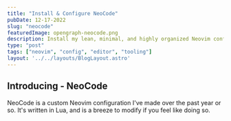 ```yaml
---
title: "Install & Configure NeoCode"
pubDate: 12-17-2022
slug: "neocode"
featuredImage: opengraph-neocode.png
description: Install my lean, minimal, and highly organized Neovim config. Learn some common use cases for Vim.
type: "post"
tags: ["neovim", "config", "editor", "tooling"]
layout: '../../layouts/BlogLayout.astro'
---
```


## Introducing - NeoCode

NeoCode is a custom Neovim configuration I've made over the past year or so. It's written in Lua, and is a breeze to modify if you feel
like doing so.